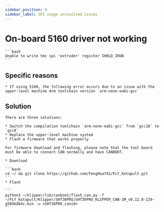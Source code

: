 ```yaml
---
sidebar_position: 8
sidebar_label: SPI usage unresolved issues
---
```


# On-board 5160 driver not working

    ```bash
    Unable to write tmc spi 'extruder' register IHOLD_IRUN
    ```

## Specific reasons

    * If using 5160, the following error occurs due to an issue with the upper-level machine Arm toolchain version `arm-none-eabi-gcc`

## Solution
    There are three solutions:

    * Switch the compilation toolchain `arm-none-eabi-gcc` from `gcc10` to `gcc8`
    * Replace the upper-level machine system
    * Flash a firmware that works properly

    For firmware download and flashing, please note that the tool board must be able to connect CAN normally and have CANBOOT.

    * Download

    ```bash
    cd ~/ && git clone https://github.com/FengHua741/FLY_Katapult.git
    ```
    * Flash

    ```
    python3 ~/klipper/lib/canboot/flash_can.py -f ~/FLY_Katapult/Klipper/SHT36PRO/SHT36PRO_KLIPPER_CAN-1M_v0.12.0-229-g589bd64c.bin -u <SHT36PRO_canid>
    ```